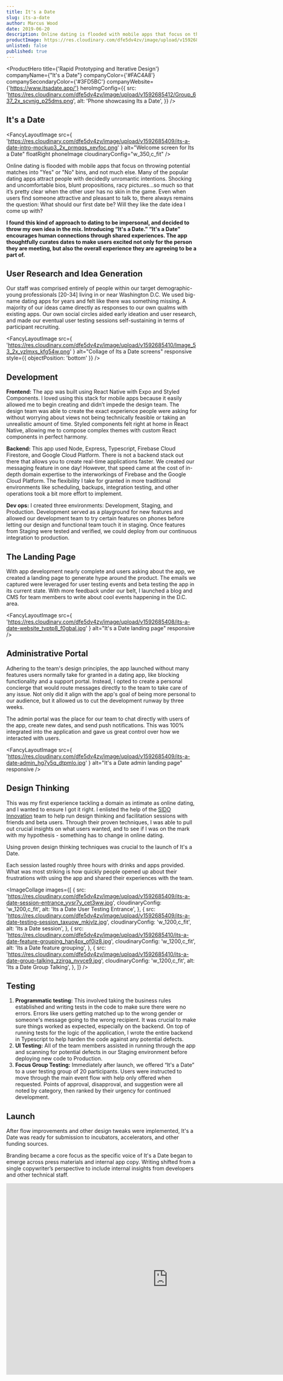 ```yaml
---
title: It's a Date
slug: its-a-date
author: Marcus Wood
date: 2019-06-20
description: Online dating is flooded with mobile apps that focus on throwing potential matches into "Yes" and "No" bins. It's time for a dating app that encourages human connection through shared experiences.
productImage: https://res.cloudinary.com/dfe5dv4zv/image/upload/v1592685408/its-a-date-phone_izkfva_uwu6oy.png
unlisted: false
published: true
---
```


<ProductHero
  title={'Rapid Prototyping and Iterative Design'}
  companyName={"It's a Date"}
  companyColor={'#FAC4A8'}
  companySecondaryColor={'#3FD5BC'}
  companyWebsite={'https://www.itsadate.app/'}
  heroImgConfig={{
    src:
      'https://res.cloudinary.com/dfe5dv4zv/image/upload/v1592685412/Group_637_2x_scvnjg_p25dms.png',
    alt: 'Phone showcasing Its a Date',
  }}
/>

<Section smallPadding>

## It's a Date

<FancyLayoutImage
  src={
    'https://res.cloudinary.com/dfe5dv4zv/image/upload/v1592685409/its-a-date-intro-mockup3_2x_prmqqs_xevfoc.png'
  }
  alt="Welcome screen for Its a Date"
  floatRight
  phoneImage
  cloudinaryConfig="w_350,c_fit"
/>

Online dating is flooded with mobile apps that focus on throwing potential matches into "Yes" or "No" bins, and not much else. Many of the popular dating apps attract people with decidedly unromantic intentions. Shocking and uncomfortable bios, blunt propositions, racy pictures...so much so that it’s pretty clear when the other user has no skin in the game. Even when users find someone attractive and pleasant to talk to, there always remains the question: What should our first date be? Will they like the date idea I come up with?

</Section>

<Section secondaryBackground>

**I found this kind of approach to dating to be impersonal, and decided to throw my own idea in the mix. Introducing “It's a Date.” “It's a Date” encourages human connections through shared experiences. The app thoughtfully curates dates to make users excited not only for the person they are meeting, but also the overall experience they are agreeing to be a part of.**

</Section>

<Section>

## User Research and Idea Generation

Our staff was comprised entirely of people within our target
demographic- young professionals [20-34] living in or near Washington
D.C. We used big-name dating apps for years and felt like there was
something missing. A majority of our ideas came directly as responses
to our own qualms with existing apps. Our own social circles aided
early ideation and user research, and made our eventual user testing
sessions self-sustaining in terms of participant recruiting.

</Section>

<Section noPadding secondaryBackground fluid twoColumn bottomAlignItems>

<SectionColumn>

<FancyLayoutImage
  src={
    'https://res.cloudinary.com/dfe5dv4zv/image/upload/v1592685410/Image_53_2x_yzlmxs_kfg54w.png'
  }
  alt="Collage of Its a Date screens"
  responsive
  style={{ objectPosition: 'bottom' }}
/>

</SectionColumn>

<SectionColumn fluidGuard withPadding>

## Development

**Frontend:** The app was built using React Native with Expo and Styled Components. I loved using this stack for mobile apps because it easily allowed me to begin creating and didn’t impede the design team. The design team was able to create the exact experience people were asking for without worrying about views not being technically feasible or taking an unrealistic amount of time. Styled components felt right at home in React Native, allowing me to compose complex themes with custom React components in perfect harmony.

**Backend:** This app used Node, Express, Typescript, Firebase Cloud Firestore, and Google Cloud Platform. There is not a backend stack out there that allows you to create real-time applications faster. We created our messaging feature in one day! However, that speed came at the cost of in-depth domain expertise to the interworkings of Firebase and the Google Cloud Platform. The flexibility I take for granted in more traditional environments like scheduling, backups, integration testing, and other operations took a bit more effort to implement.

**Dev ops:** I created three environments: Development, Staging, and Production. Development served as a playground for new features and allowed our development team to try certain features on phones before letting our design and functional team touch it in staging. Once features from Staging were tested and verified, we could deploy from our continuous integration to production.

</SectionColumn>

</Section>

<Section>

## The Landing Page

With app development nearly complete and users asking about the app, we created a landing page to generate hype around the product. The emails we captured were leveraged for user testing events and beta testing the app in its current state. With more feedback under our belt, I launched a blog and CMS for team members to write about cool events happening in the D.C. area.

</Section>

<Section secondaryBackground>

<FancyLayoutImage
  src={
    'https://res.cloudinary.com/dfe5dv4zv/image/upload/v1592685408/its-a-date-website_tvptp8_f0gbal.jpg'
  }
  alt="It's a Date landing page"
  responsive
/>

</Section>

<Section smallPadding>

## Administrative Portal

Adhering to the team's design principles, the app launched without many features users normally take for granted in a dating app, like blocking functionality and a support portal. Instead, I opted to create a personal concierge that would route messages directly to the team to take care of any issue. Not only did it align with the app's goal of being more personal to our audience, but it allowed us to cut the development runway by three weeks.

The admin portal was the place for our team to chat directly with users of the app, create new dates, and send push notifications. This was 100% integrated into the application and gave us great control over how we interacted with users.

<FancyLayoutImage
  src={
    'https://res.cloudinary.com/dfe5dv4zv/image/upload/v1592685409/its-a-date-admin_hg7y5q_dtpmlo.jpg'
  }
  alt="It's a Date admin landing page"
  responsive
/>

</Section>

<Section smallPadding>

## Design Thinking

This was my first experience tackling a domain as intimate as online dating, and I wanted to ensure I got it right. I enlisted the help of the [SIDO Innovation](http://www.sidoinnovation.com/) team to help run design thinking and facilitation sessions with friends and beta users. Through their proven techniques, I was able to pull out crucial insights on what users wanted, and to see if I was on the mark with my hypothesis - something has to change in online dating.

<FancyTile>
  Using proven design thinking techniques was crucial to the launch of It's a
  Date.
</FancyTile>

Each session lasted roughly three hours with drinks and apps provided.
What was most striking is how quickly people opened up about their
frustrations with using the app and shared their experiences with the
team.

<ImageCollage
  images={[
    {
      src:
        'https://res.cloudinary.com/dfe5dv4zv/image/upload/v1592685409/its-a-date-session-entrance_yvsr7y_cet3ww.jpg',
      cloudinaryConfig: 'w_1200,c_fit',
      alt: 'Its a Date User Testing Entrance',
    },
    {
      src:
        'https://res.cloudinary.com/dfe5dv4zv/image/upload/v1592685409/its-a-date-testing-session_taxuow_mkjvlz.jpg',
      cloudinaryConfig: 'w_1200,c_fit',
      alt: 'Its a Date session',
    },
    {
      src:
        'https://res.cloudinary.com/dfe5dv4zv/image/upload/v1592685410/its-a-date-feature-grouping_han4px_of0jz8.jpg',
      cloudinaryConfig: 'w_1200,c_fit',
      alt: 'Its a Date feature grouping',
    },
    {
      src:
        'https://res.cloudinary.com/dfe5dv4zv/image/upload/v1592685410/its-a-date-group-talking_zzirga_nvvce9.jpg',
      cloudinaryConfig: 'w_1200,c_fit',
      alt: 'Its a Date Group Talking',
    },
  ]}
/>

</Section>

<Section smallPadding>

## Testing

1. **Programmatic testing:** This involved taking the business rules established and writing tests in the code to make sure there were no errors. Errors like users getting matched up to the wrong gender or someone's message going to the wrong recipient. It was crucial to make sure things worked as expected, especially on the backend. On top of running tests for the logic of the application, I wrote the entire backend in Typescript to help harden the code against any potential defects.
2. **UI Testing:** All of the team members assisted in running
   through the app and scanning for potential defects in our Staging
   environment before deploying new code to Production.
3. **Focus Group Testing:** Immediately after launch, we offered “It's a Date” to a user testing group of 20 participants. Users were instructed to move through the main event flow with help only offered when requested. Points of approval, disapproval, and suggestion were all noted by category, then ranked by their urgency for continued development.

</Section>

<Section smallPadding>

## Launch

After flow improvements and other design tweaks were implemented, It's
a Date was ready for submission to incubators, accelerators, and other
funding sources.

Branding became a core focus as the specific voice of It's a Date
began to emerge across press materials and internal app copy. Writing
shifted from a single copywriter’s perspective to include internal
insights from developers and other technical staff.

<ResponsiveVideo>
  <iframe
    src="https://player.vimeo.com/video/311800634"
    title="launchVideo"
    width="853"
    height="505"
    frameBorder="0"
    allowFullScreen
  />
</ResponsiveVideo>

Our launched video amassed over 2,000 views in two days with an
average engagement rate of 40% (industry average is 2%). Social
ambassadors were recruited through our user testing sessions, which
aided us in our initial user base growth. Brand ambassadors naturally
fell in our target demographic due to our testing session selection
parameters.

## Where it is Now

Our user testing events gave us a treasure trove of data to sift through along with the most telling data point of all. Even though people loved the events, our net promoter score was high, and people said they would absolutely use the app no one engaged with it after the events.

Combine that with the runway needed to be competitive in the dating market, I decided to sunset the product. Although the need is there, and I still believe this is the best way to foster meaningful human connection online, the market is hyper competitive. Maybe one day I'll pick this one back up and see where it can take the dating world.


</Section>

<Section>

#### Additional Information

I'm really passionate about products and entrepreneurship, so if I have an ambitious idea that requires a lot of work, I write a business plan for it before coding anything. This allows me to see how close it is to the projected cost of production, what the runway needs look like, and if it’s viable. Sometimes I'll decide to build the product and put it in people's hands for testing before choosing to continue with it full time.

- [Business Plan](/static/its-a-date-business-plan.pdf) (a brief history of the online dating market if you wanna read!)

</Section>
